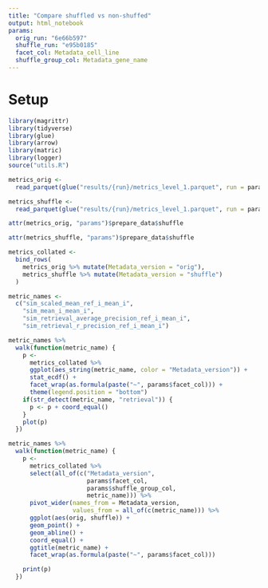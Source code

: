 ```yaml
---
title: "Compare shuffled vs non-shuffed"
output: html_notebook
params:
  orig_run: "6e66b597"
  shuffle_run: "e95b0185"
  facet_col: Metadata_cell_line
  shuffle_group_col: Metadata_gene_name
---
```


# Setup

```r
library(magrittr)
library(tidyverse)
library(glue)
library(arrow)
library(matric)
library(logger)
source("utils.R")
```

```r
metrics_orig <-
  read_parquet(glue("results/{run}/metrics_level_1.parquet", run = params$orig_run))

metrics_shuffle <-
  read_parquet(glue("results/{run}/metrics_level_1.parquet", run = params$shuffle_run))
```


```r
attr(metrics_orig, "params")$prepare_data$shuffle
```


```r
attr(metrics_shuffle, "params")$prepare_data$shuffle
```


```r
metrics_collated <-
  bind_rows(
    metrics_orig %>% mutate(Metadata_version = "orig"),
    metrics_shuffle %>% mutate(Metadata_version = "shuffle")
  )
```


```r
metric_names <-
  c("sim_scaled_mean_ref_i_mean_i",
    "sim_mean_i_mean_i",
    "sim_retrieval_average_precision_ref_i_mean_i",
    "sim_retrieval_r_precision_ref_i_mean_i")
```


```r
metric_names %>%
  walk(function(metric_name) {
    p <-
      metrics_collated %>%
      ggplot(aes_string(metric_name, color = "Metadata_version")) +
      stat_ecdf() +
      facet_wrap(as.formula(paste("~", params$facet_col))) +
      theme(legend.position = "bottom")
    if(str_detect(metric_name, "retrieval")) {
      p <- p + coord_equal()
    }
    plot(p)
  })
```


```r
metric_names %>%
  walk(function(metric_name) {
    p <-
      metrics_collated %>%
      select(all_of(c("Metadata_version",
                      params$facet_col,
                      params$shuffle_group_col,
                      metric_name))) %>%
      pivot_wider(names_from = Metadata_version,
                  values_from = all_of(c(metric_name))) %>%
      ggplot(aes(orig, shuffle)) +
      geom_point() +
      geom_abline() +
      coord_equal() +
      ggtitle(metric_name) +
      facet_wrap(as.formula(paste("~", params$facet_col)))

    print(p)
  })
```

